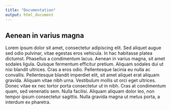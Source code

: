 ```yaml
---
title: "Documentation"
output: html_document
---
```


## Aenean in varius magna

Lorem ipsum dolor sit amet, consectetur adipiscing elit. Sed aliquet augue sed odio pulvinar, vitae egestas eros vehicula. In hac habitasse platea dictumst. Phasellus a condimentum lacus. Aenean in varius magna, sit amet sodales ligula. Quisque fermentum efficitur pretium. Aliquam sodales dui ut nisi blandit ultrices. Cras a eros odio. Pellentesque lacinia eu nulla ac convallis. Pellentesque blandit imperdiet elit, sit amet aliquet erat aliquam gravida. Aliquam vitae nibh urna. Vestibulum mollis ut orci eget ultrices. Donec vitae ex nec tortor porta consectetur ut in nibh. Cras at condimentum quam, sed venenatis sem. Nulla facilisi. Aliquam aliquam dolor leo, non tempor ipsum consectetur sagittis. Nulla gravida magna ut metus porta, a interdum ex pharetra.